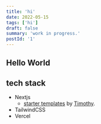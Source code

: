 ```yaml
---
title: 'hi'
date: 2022-05-15
tags: ['hi']
draft: false
summary: 'work in progress.'
postId: '1'
---
```


## Hello World

## tech stack

- Nextjs
  - [starter templates](https://github.com/timlrx/tailwind-nextjs-starter-blog) by [Timothy](https://twitter.com/timlrxx).
- TailwindCSS
- Vercel
